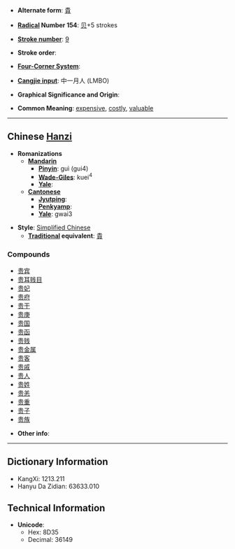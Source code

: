* '''Alternate form''': [[貴]]

* '''[[Wiktionary:Chinese radical index| Radical]] Number 154''': [[Wiktionary:Chinese radical index 贝|贝]]+5 strokes

* '''[[Wiktionary:Chinese total strokes index|Stroke number]]''': [[Wiktionary:Chinese total strokes index 9|9]]

* '''Stroke order''': 

* '''[[Wiktionary:Chinese four corner index|Four-Corner System]]''': 

* '''[[Wiktionary:Chinese Cangjie index|Cangjie input]]''': 中一月人 (LMBO)

* '''Graphical Significance and Origin''': 

* '''Common Meaning''': [[expensive]], [[costly]], [[valuable]]

----

== Chinese [[Hanzi]] ==

* '''Romanizations'''
** '''[[Mandarin]]'''
*** '''[[Pinyin]]''': guì (gui4)
*** '''[[Wade-Giles]]''': kuei<sup>4</sup>
*** '''[[Yale]]''': 
** '''[[Cantonese]]'''
*** '''[[Jyutping]]''':
*** '''[[Penkyamp]]''': 
*** '''[[Yale]]''': gwai3

* '''Style''': [[Simplified Chinese]] 
** '''[[Traditional Chinese|Traditional]] equivalent''': [[貴]]

===Compounds===
*[[贵宾]]
*[[贵耳贱目]]
*[[贵妃]]
*[[贵府]]
*[[贵干]]
*[[贵庚]]
*[[贵国]]
*[[贵函]]
*[[贵贱]]
*[[贵金属]]
*[[贵客]]
*[[贵戚]]
*[[贵人]]
*[[贵姓]]
*[[贵恙]]
*[[贵重]]
*[[贵子]]
*[[贵族]]

* '''Other info''': 

----

== Dictionary Information ==

* KangXi: 1213.211
* Hanyu Da Zidian: 63633.010

== Technical Information ==

* '''Unicode''':
** Hex: 8D35
** Decimal: 36149